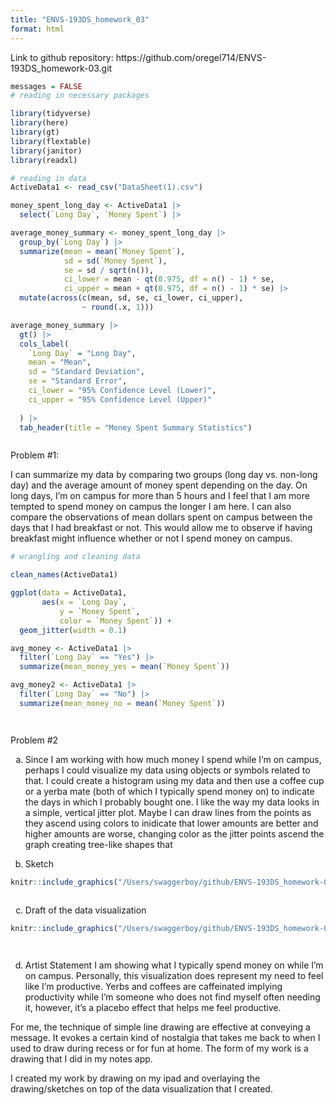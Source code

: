```yaml
---
title: "ENVS-193DS_homework_03"
format: html
---
```


Link to github repository: 
https://github.com/oregel714/ENVS-193DS_homework-03.git
```r
messages = FALSE
# reading in necessary packages 

library(tidyverse)
library(here)
library(gt)
library(flextable)
library(janitor)
library(readxl)

# reading in data 
ActiveData1 <- read_csv("DataSheet(1).csv")


```


```r

money_spent_long_day <- ActiveData1 |> 
  select(`Long Day`, `Money Spent`) |> 

average_money_summary <- money_spent_long_day |> 
  group_by(`Long Day`) |> 
  summarize(mean = mean(`Money Spent`),
            sd = sd(`Money Spent`),
            se = sd / sqrt(n()),
            ci_lower = mean - qt(0.975, df = n() - 1) * se,
            ci_upper = mean + qt(0.975, df = n() - 1) * se) |> 
  mutate(across(c(mean, sd, se, ci_lower, ci_upper),
                ~ round(.x, 1)))

average_money_summary |> 
  gt() |> 
  cols_label(
    `Long Day` = "Long Day",
    mean = "Mean",
    sd = "Standard Deviation",
    se = "Standard Error",
    ci_lower = "95% Confidence Level (Lower)",
    ci_upper = "95% Confidence Level (Upper)"
    
  ) |> 
  tab_header(title = "Money Spent Summary Statistics")



```

Problem #1: 

I can summarize my data by comparing two groups (long day vs. non-long day) and the average amount of money spent depending on the day. On long days, I'm on campus for more than 5 hours and I feel that I am more tempted to spend money on campus the longer I am here. I can also compare the observations of mean dollars spent on campus between the days that I had breakfast or not. This would allow me to observe if having breakfast might influence whether or not I spend money on campus. 

```r
# wrangling and cleaning data

clean_names(ActiveData1)

ggplot(data = ActiveData1,
       aes(x = `Long Day`,
           y = `Money Spent`,
           color = `Money Spent`)) + 
  geom_jitter(width = 0.1)


```

```r
avg_money <- ActiveData1 |> 
  filter(`Long Day` == "Yes") |> 
  summarize(mean_money_yes = mean(`Money Spent`))

avg_money2 <- ActiveData1 |> 
  filter(`Long Day` == "No") |> 
  summarize(mean_money_no = mean(`Money Spent`))




```


Problem #2 

a. Since I am working with how much money I spend while I'm on campus, perhaps I could visualize my data using objects or symbols related to that. I could create a histogram using my data and then use a coffee cup or a yerba mate (both of which I typically spend money on) to indicate the days in which I probably bought one. I like the way my data looks in a simple, vertical jitter plot. Maybe I can draw lines from the points as they ascend using colors to inidicate that lower amounts are better and higher amounts are worse, changing color as the jitter points ascend the graph creating tree-like shapes that 

b. Sketch 
```r

knitr::include_graphics("/Users/swaggerboy/github/ENVS-193DS_homework-03/code/IMG_0119.png")



```

c. Draft of the data visualization 
```r

knitr::include_graphics("/Users/swaggerboy/github/ENVS-193DS_homework-03/code/IMG_0120.png")




```

d. Artist Statement 
I am showing what I typically spend money on while I'm on campus. Personally, this visualization does represent my need to feel like I'm productive. Yerbs and coffees are caffeinated implying productivity while I'm someone who does not find myself often needing it, however, it's a placebo effect that helps me feel productive. 

For me, the technique of simple line drawing are effective at conveying a message. It evokes a certain kind of nostalgia that takes me back to when I used to draw during recess or for fun at home. 
The form of my work is a drawing that I did in my notes app. 

I created my work by drawing on my ipad and overlaying the drawing/sketches on top of the data visualization that I created. 





